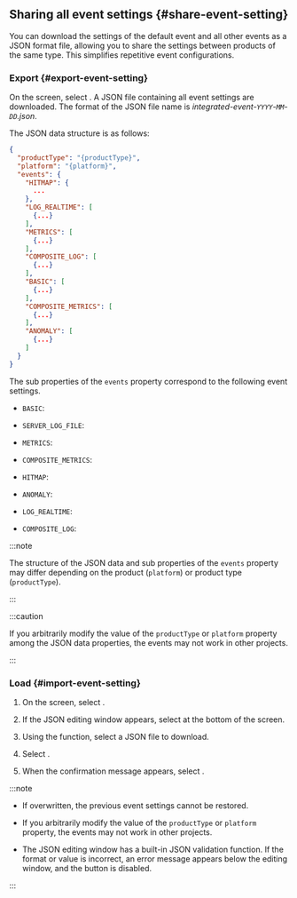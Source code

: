 ## Sharing all event settings {#share-event-setting}

You can download the settings of the default event and all other events as a JSON format file, allowing you to share the settings between products of the same type. This simplifies repetitive event configurations.

### Export {#export-event-setting}

On the screen, select <Cmdname sid="BTN07762" className="uitext" />. A JSON file containing all event settings are downloaded. The format of the JSON file name is _integrated-event-`YYYY`-`MM`-`DD`.json_.

The JSON data structure is as follows:

```json title="integrated-event"
{
  "productType": "{productType}",
  "platform": "{platform}",
  "events": {
    "HITMAP": {
      ...
    },
    "LOG_REALTIME": [
      {...}
    ],
    "METRICS": [
      {...}
    ],
    "COMPOSITE_LOG": [
      {...}
    ],
    "BASIC": [
      {...}
    ],
    "COMPOSITE_METRICS": [
      {...}
    ],
    "ANOMALY": [
      {...}
    ]
  }
}
```

The sub properties of the `events` property correspond to the following event settings.

<InDoc product="java,php,python,nodejs,golang,dotnet,kubernetes"><ImgLang img='event-config-v2-all-events-apm-k8s.png' desc='Events' /></InDoc>

<InDoc product="postgresql,oracle,mysql,mssql,mssql-v1,tibero,cubrid,altibase,redis,mongodb"><ImgLang img='event-config-v2-all-events-apm-k8s.png' desc='Events' /></InDoc>

<InDoc product="server"><ImgLang img='event-config-v2-all-events-server.png' desc='Events' /></InDoc>

<InDoc product="browser"><ImgLang img='event-config-v2-all-events-browser.png' desc='Events' /></InDoc>

<InDoc product="npm"><ImgLang img='event-config-v2-all-events-npm.png' desc='Events' /></InDoc>

- `BASIC`: <Cmdname sid="default" className="uitext" />

<InDoc product="server">

- `SERVER_LOG_FILE`: <Cmdname sid="sm_log_event_tab" className="uitext" />

</InDoc>

- `METRICS`: <Cmdname sid="metrics" className="uitext" />

<Xclude product="npm">

- `COMPOSITE_METRICS`: <Cmdname sid="composite_metrics" className="uitext" />

</Xclude>

<InDoc product="java,php,python,nodejs,golang,dotnet,kubernetes">

- `HITMAP`: <Cmdname sid="hitmap_pattern" className="uitext" />

</InDoc>

<Xclude product="browser,npm">

- `ANOMALY`: <Cmdname sid="anomaly_detection" className="uitext" />

- `LOG_REALTIME`: <Cmdname sid="realtime_log_event" className="uitext" />

- `COMPOSITE_LOG`: <Cmdname sid="composite_log_event" className="uitext" />

</Xclude>

:::note

The structure of the JSON data and sub properties of the `events` property may differ depending on the product (`platform`) or product type (`productType`).

:::

:::caution

If you arbitrarily modify the value of the `productType` or `platform` property among the JSON data properties, the events may not work in other projects.

:::

### Load {#import-event-setting}

1. On the screen, select <Cmdname sid="BTN07761" className="uitext" />.

2. If the JSON editing window appears, select <Cmdname sid="load" className="uitext" /> at the bottom of the screen.

   <ImgLang img='event-config-v2-json-batch-edit.png' desc='JSON Batch Edit' />

3. Using the <Cmdname sid="BTN07762" className="uitext" /> function, select a JSON file to download.

4. Select <Cmdname sid="overwrite" className="uitext" />.

5. When the confirmation message appears, select <Cmdname sid="overwrite" className="uitext" />.

:::note

- If overwritten, the previous event settings cannot be restored.

- If you arbitrarily modify the value of the `productType` or `platform` property, the events may not work in other projects.

- The JSON editing window has a built-in JSON validation function. If the format or value is incorrect, an error message appears below the editing window, and the <Cmdname sid="overwrite" className="uitext" /> button is disabled.

  <ImgLang img='event-config-v2-all-events-json-validate.png' />

:::
